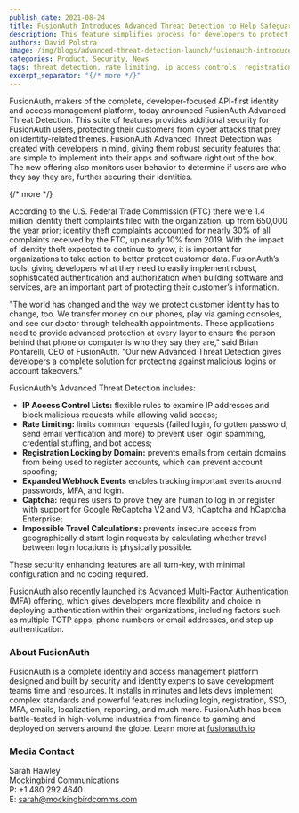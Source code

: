 ```yaml
---
publish_date: 2021-08-24 
title: FusionAuth Introduces Advanced Threat Detection to Help Safeguard User Identity
description: This feature simplifies process for developers to protect against malicious logins and account takeovers.
authors: David Polstra
image: /img/blogs/advanced-threat-detection-launch/fusionauth-introduces-advanced-threat-detection-to-help-safeguard-user-identity-header-image.png
categories: Product, Security, News
tags: threat detection, rate limiting, ip access controls, registration locking, captcha, impossible travel
excerpt_separator: "{/* more */}"
---
```


FusionAuth, makers of the complete, developer-focused API-first identity and access management platform, today announced FusionAuth Advanced Threat Detection. This suite of features provides additional security for FusionAuth users, protecting their customers from cyber attacks that prey on identity-related themes. FusionAuth Advanced Threat Detection was created with developers in mind, giving them robust security features that are simple to implement into their apps and software right out of the box. The new offering also monitors user behavior to determine if users are who they say they are, further securing their identities.

{/* more */}

According to the U.S. Federal Trade Commission (FTC) there were 1.4 million identity theft complaints filed with the organization, up from 650,000 the year prior; identity theft complaints accounted for nearly 30% of all complaints received by the FTC, up nearly 10% from 2019. With the impact of identity theft expected to continue to grow, it is important for organizations to take action to better protect customer data. FusionAuth’s tools, giving developers what they need to easily implement robust, sophisticated authentication and authorization when building software and services, are an important part of protecting their customer’s information.

"The world has changed and the way we protect customer identity has to change, too. We transfer money on our phones, play via gaming consoles, and see our doctor through telehealth appointments. These applications need to provide advanced  protection at every layer to ensure the person behind that phone or computer is who they say they are," said Brian Pontarelli, CEO of FusionAuth. "Our new Advanced Threat Detection gives developers a complete solution for protecting against malicious logins or account takeovers."

FusionAuth's Advanced Threat Detection includes:

* **IP Access Control Lists:** flexible rules to examine IP addresses and block malicious requests while allowing valid access;   
* **Rate Limiting:** limits common requests (failed login, forgotten password, send email verification and more) to prevent user login spamming, credential stuffing, and bot access;
* **Registration Locking by Domain:** prevents emails from certain domains from being used to register accounts, which can prevent account spoofing; 
* **Expanded Webhook Events** enables tracking important events around passwords, MFA, and login.
* **Captcha:** requires users to prove they are human to log in or register with support for Google ReCaptcha V2 and V3, hCaptcha and hCaptcha Enterprise;
* **Impossible Travel Calculations:** prevents insecure access from geographically distant login requests by calculating whether travel between login locations is physically possible. 


These security enhancing features are all turn-key, with minimal configuration and no coding required.

FusionAuth also recently launched its [Advanced Multi-Factor Authentication](/docs/apis/messengers/two-factor) (MFA) offering, which gives developers more flexibility and choice in deploying authentication within their organizations, including factors such as multiple TOTP apps, phone numbers or email addresses, and step up authentication.

### About FusionAuth

FusionAuth is a complete identity and access management platform designed and built by security and identity experts to save development teams time and resources. It installs in minutes and lets devs implement complex standards and powerful features including login, registration, SSO, MFA, emails, localization, reporting, and much more. FusionAuth has been battle-tested in high-volume industries from finance to gaming and deployed on servers around the globe. Learn more at [fusionauth.io](/) 

### Media Contact

Sarah Hawley  
Mockingbird Communications  
P: +1 480 292 4640  
E: sarah@mockingbirdcomms.com

